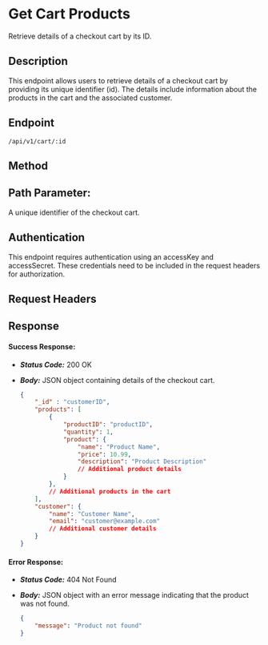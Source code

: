 # Get Cart Products

Retrieve details of a checkout cart by its ID.

## Description

This endpoint allows users to retrieve details of a checkout cart by providing its unique identifier (id). The details include information about the products in the cart and the associated customer.

## Endpoint
```
/api/v1/cart/:id
```
## Method

<GETBadge/>


## Path Parameter:

<BodyParams feild="id" type="string" isRequired={true}/>
A unique identifier of the checkout cart.

## Authentication

This endpoint requires authentication using an accessKey and accessSecret. These credentials need to be included in the request headers for authorization.

## Request Headers

<AccessKeyAndSec/>

## Response

####  Success Response:
  - ***Status Code:*** 200 OK
  - ***Body:*** JSON object containing details of the checkout cart.
  
    ```json
    {
        "_id" : "customerID",
        "products": [
            {
                "productID": "productID",
                "quantity": 1,
                "product": {
                    "name": "Product Name",
                    "price": 10.99,
                    "description": "Product Description"
                    // Additional product details
                }
            },
            // Additional products in the cart
        ],
        "customer": {
            "name": "Customer Name",
            "email": "customer@example.com"
            // Additional customer details
        }
    }
    ```

#### Error Response:
- ***Status Code:*** 404 Not Found
- ***Body:*** JSON object with an error message indicating that the product was not found.
  
    ```json
    {
        "message": "Product not found"
    }
    ```


